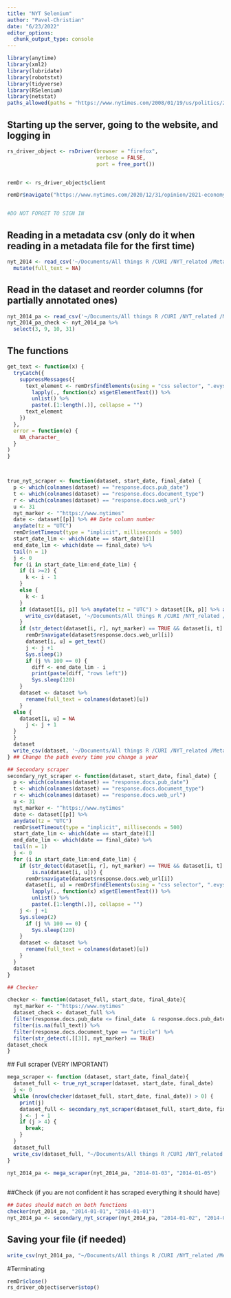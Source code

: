 ```yaml
---
title: "NYT Selenium"
author: "Pavel-Christian"
date: "6/23/2022"
editor_options:
  chunk_output_type: console
---
```



```r
library(anytime)
library(xml2)
library(lubridate)
library(robotstxt)
library(tidyverse)
library(RSelenium)
library(netstat)
paths_allowed(paths = "https://www.nytimes.com/2008/01/19/us/politics/20huckabee-text.html")
```


## Starting up the server, going to the website, and logging in 


```r
rs_driver_object <- rsDriver(browser = "firefox",
                             verbose = FALSE,
                             port = free_port()) 


remDr <- rs_driver_object$client 

remDr$navigate("https://www.nytimes.com/2020/12/31/opinion/2021-economy-recovery.html") ## Navigating to the NYT website


#DO NOT FORGET TO SIGN IN 
```



## Reading in a metadata csv  (only do it when reading in a metadata file for the first time)

```r
nyt_2014 <- read_csv('~/Documents/All things R /CURI /NYT_related /Metadata only/nyt_2014_metadata') %>%
  mutate(full_text = NA)
```



## Read in the dataset and reorder columns (for partially annotated ones)

```r
nyt_2014_pa <- read_csv('~/Documents/All things R /CURI /NYT_related /Metadata only/PA /nyt_2014_pa.csv')
nyt_2014_pa_check <- nyt_2014_pa %>%
  select(3, 9, 10, 31) 


```



## The functions 

```r

get_text <- function(x) {
  tryCatch({
    suppressMessages({
      text_element <- remDr$findElements(using = "css selector", ".evys1bk0") %>%
        lapply(., function(x) x$getElementText()) %>%
        unlist() %>%
        paste(.[1:length(.)], collapse = "")
      text_element
    })
  }, 
  error = function(e) {
    NA_character_
  }
)
}



true_nyt_scraper <- function(dataset, start_date, final_date) {
  p <- which(colnames(dataset) == "response.docs.pub_date")
  t <- which(colnames(dataset) == "response.docs.document_type")
  r <- which(colnames(dataset) == "response.docs.web_url")
  u <- 31
  nyt_marker <- "^https://www.nytimes"
  date <- dataset[[p]] %>% ## Date column number 
  anydate(tz = "UTC")
  remDr$setTimeout(type = "implicit", milliseconds = 500)
  start_date_lim <- which(date == start_date)[1]
  end_date_lim <- which(date == final_date) %>%
  tail(n = 1)
  j <- 0
  for (i in start_date_lim:end_date_lim) {
    if (i >=2) {
      k <- i - 1
    }
    else {
      k <- i
    }
    if (dataset[[i, p]] %>% anydate(tz = "UTC") > dataset[[k, p]] %>% anydate(tz = "UTC")) {
      write_csv(dataset, '~/Documents/All things R /CURI /NYT_related /Metadata only/PA /nyt_2014_pa.csv') ## change every time you change a year 
    }
    if (str_detect(dataset[i, r], nyt_marker) == TRUE && dataset[i, t] == "article") { 
      remDr$navigate(dataset$response.docs.web_url[i])
      dataset[i, u] = get_text()
      j <- j +1
      Sys.sleep(1)
      if (j %% 100 == 0) {
        diff <- end_date_lim - i
        print(paste(diff, "rows left"))
        Sys.sleep(120)
    }
    dataset <- dataset %>%
      rename(full_text = colnames(dataset)[u])
    }
  else {
    dataset[i, u] = NA
      j <- j + 1
  }
  }
  dataset
  write_csv(dataset, '~/Documents/All things R /CURI /NYT_related /Metadata only/PA /nyt_2014_pa.csv')
} ## Change the path every time you change a year 

## Secondary scraper 
secondary_nyt_scraper <- function(dataset, start_date, final_date) {
  p <- which(colnames(dataset) == "response.docs.pub_date")
  t <- which(colnames(dataset) == "response.docs.document_type")
  r <- which(colnames(dataset) == "response.docs.web_url")
  u <- 31
  nyt_marker <- "^https://www.nytimes"
  date <- dataset[[p]] %>%
  anydate(tz = "UTC")
  remDr$setTimeout(type = "implicit", milliseconds = 500)
  start_date_lim <- which(date == start_date)[1]
  end_date_lim <- which(date == final_date) %>%
  tail(n = 1)
  j <- 0
  for (i in start_date_lim:end_date_lim) {
    if (str_detect(dataset[i, r], nyt_marker) == TRUE && dataset[i, t] == "article" &&
        is.na(dataset[i, u])) {
      remDr$navigate(dataset$response.docs.web_url[i])
      dataset[i, u] = remDr$findElements(using = "css selector", ".evys1bk0") %>%
        lapply(., function(x) x$getElementText()) %>%
        unlist() %>%
        paste(.[1:length(.)], collapse = "")
    j <- j +1
    Sys.sleep(2)
      if (j %% 100 == 0) {
        Sys.sleep(120)
    }
    dataset <- dataset %>%
      rename(full_text = colnames(dataset)[u])
    }
  }
  dataset
}

## Checker 

checker <- function(dataset_full, start_date, final_date){
  nyt_marker <- "^https://www.nytimes"
  dataset_check <- dataset_full %>%
  filter(response.docs.pub_date <= final_date  & response.docs.pub_date >= start_date) %>% #The last date of scraping 
  filter(is.na(full_text)) %>%
  filter(response.docs.document_type == "article") %>%
  filter(str_detect(.[[3]], nyt_marker) == TRUE) 
dataset_check
}

```


 ## Full scraper (VERY IMPORTANT)
```r
mega_scraper <- function (dataset, start_date, final_date){
  dataset_full <- true_nyt_scraper(dataset, start_date, final_date)
  j <- 0
  while (nrow(checker(dataset_full, start_date, final_date)) > 0) {
    print(j)
    dataset_full <- secondary_nyt_scraper(dataset_full, start_date, final_date)
    j <- j + 1
    if (j > 4) {
      break;
    }
  }
  dataset_full
  write_csv(dataset_full, "~/Documents/All things R /CURI /NYT_related /Metadata only/PA /nyt_2014_pa.csv") ## Change each year 
}

nyt_2014_pa <- mega_scraper(nyt_2014_pa, "2014-01-03", "2014-01-05") 
  
```




##Check (if you are not confident it has scraped everything it should have)

```r

## Dates should match on both functions 
checker(nyt_2014_pa, "2014-01-01", "2014-01-01")
nyt_2014_pa <- secondary_nyt_scraper(nyt_2014_pa, "2014-01-02", "2014-01-02")


```

## Saving your file (if needed)

```r
write_csv(nyt_2014_pa, "~/Documents/All things R /CURI /NYT_related /Metadata only/PA /nyt_2008_pa.csv")
```


#Terminating 

```r
remDr$close()
rs_driver_object$server$stop()
```




